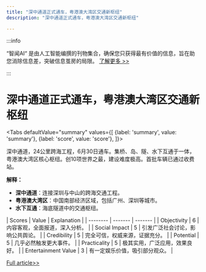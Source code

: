 ```yaml
---
title: "深中通道正式通车，粤港澳大湾区交通新枢纽"
description: "深中通道正式通车，粤港澳大湾区交通新枢纽"

---
```



:::info

“智闻AI“ 是由人工智能编撰的刊物集合，确保您只获得最有价值的信息，旨在助您消除信息差，突破信息茧房的局限。  [了解更多 >>](/)

:::

# 深中通道正式通车，粤港澳大湾区交通新枢纽


<Tabs
	defaultValue="summary"
	values={[
	{label: 'summary', value: 'summary'},
	{label: 'score', value: 'score'},
]}>
<TabItem value="summary">


深中通道，24公里跨海工程，6月30日通车。集桥、岛、隧、水下互通于一体，粤港澳大湾区核心枢纽。创10项世界之最，建设难度极高。首批车辆已通过收费站。

**解释：**
- **深中通道**：连接深圳与中山的跨海交通工程。
- **粤港澳大湾区**：中国南部经济区域，包括广州、深圳等城市。
- **水下互通**：海底隧道中的交通枢纽。
</TabItem>
<TabItem value="score">
	| Scores     | Value   | Explanation |
	| -------- | ------- | ------- |
	| Objectivity  | 6    | 内容客观，全面报道，深入分析。    |
	| Social Impact | 5     | 引发广泛社会讨论，影响公共舆论。    |
	| Credibility    | 5    | 完全可信，权威来源，证据充分。    |
	| Potential    | 5    | 几乎必然触发更大事件。    |
	| Practicality    | 5    | 极其实用，广泛应用，效果良好。    |
	| Entertainment Value    | 3    | 有一定娱乐价值，吸引部分观众。    |
</TabItem>
</Tabs>

[Full article>>](https://readhub.cn/topic/8apSLqz5mk5)
